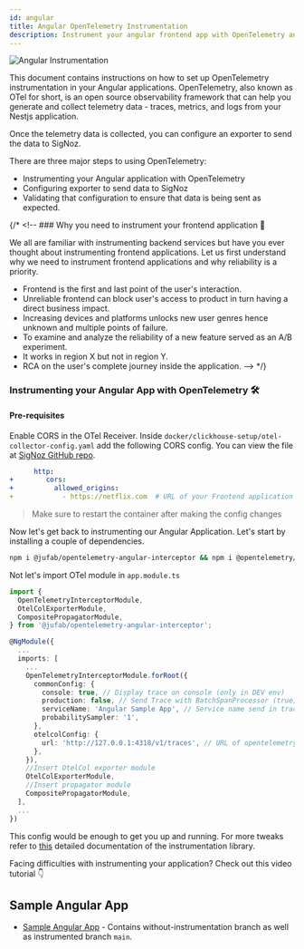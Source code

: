 ```yaml
---
id: angular
title: Angular OpenTelemetry Instrumentation
description: Instrument your angular frontend app with OpenTelemetry and send data to SigNoz
---
```





![Angular Instrumentation](../../static/img/angular-instrumentation.webp)


This document contains instructions on how to set up OpenTelemetry instrumentation in your Angular applications. OpenTelemetry, also known as OTel for short, is an open source observability framework that can help you generate and collect telemetry data - traces, metrics, and logs from your Nestjs application.


Once the telemetry data is collected, you can configure an exporter to send the data to SigNoz.

There are three major steps to using OpenTelemetry:

- Instrumenting your Angular application with OpenTelemetry
- Configuring exporter to send data to SigNoz
- Validating that configuration to ensure that data is being sent as expected.

{/* <!-- ### Why you need to instrument your frontend application 🤔

We all are familiar with instrumenting backend services but have you ever thought about instrumenting frontend applications. Let us first understand why we need to instrument frontend applications and why reliability is a priority.

- Frontend is the first and last point of the user's interaction.
- Unreliable frontend can block user's access to product in turn having a direct business impact.
- Increasing devices and platforms unlocks new user genres hence unknown and multiple points of failure.
- To examine and analyze the reliability of a new feature served as an A/B experiment.
- It works in region X but not in region Y.
- RCA on the user's complete journey inside the application. --> */}

### Instrumenting your Angular App with OpenTelemetry 🛠

#### Pre-requisites

Enable CORS in the OTel Receiver. Inside `docker/clickhouse-setup/otel-collector-config.yaml` add the following CORS config. You can view the file at [SigNoz GitHub repo](https://github.com/SigNoz/signoz/blob/develop/deploy/docker/clickhouse-setup/otel-collector-config.yaml).

```yml
      http:
+        cors:
+          allowed_origins:
+            - https://netflix.com  # URL of your Frontend application
```

> Make sure to restart the container after making the config changes

Now let's get back to instrumenting our Angular Application. Let's start by installing a couple of dependencies.

```sh
npm i @jufab/opentelemetry-angular-interceptor && npm i @opentelemetry/api @opentelemetry/sdk-trace-web @opentelemetry/sdk-trace-base @opentelemetry/core @opentelemetry/semantic-conventions @opentelemetry/resources @opentelemetry/exporter-trace-otlp-http @opentelemetry/exporter-zipkin @opentelemetry/propagator-b3 @opentelemetry/propagator-jaeger @opentelemetry/context-zone-peer-dep @opentelemetry/instrumentation @opentelemetry/instrumentation-document-load @opentelemetry/instrumentation-fetch @opentelemetry/instrumentation-xml-http-request @opentelemetry/propagator-aws-xray --save-dev
```

Not let's import OTel module in `app.module.ts`

```ts
import {
  OpenTelemetryInterceptorModule,
  OtelColExporterModule,
  CompositePropagatorModule,
} from '@jufab/opentelemetry-angular-interceptor';

@NgModule({
  ...
  imports: [
    ...
    OpenTelemetryInterceptorModule.forRoot({
      commonConfig: {
        console: true, // Display trace on console (only in DEV env)
        production: false, // Send Trace with BatchSpanProcessor (true) or SimpleSpanProcessor (false)
        serviceName: 'Angular Sample App', // Service name send in trace
        probabilitySampler: '1',
      },
      otelcolConfig: {
        url: 'http://127.0.0.1:4318/v1/traces', // URL of opentelemetry collector
      },
    }),
    //Insert OtelCol exporter module
    OtelColExporterModule,
    //Insert propagator module
    CompositePropagatorModule,
  ],
  ...
})
```

This config would be enough to get you up and running. For more tweaks refer to [this](https://github.com/jufab/opentelemetry-angular-interceptor#readme) detailed documentation of the instrumentation library.



Facing difficulties with instrumenting your application? Check out this video tutorial 👇

<YouTube id="g-I-v1FtMoM" mute={false} />

## Sample Angular App
- [Sample Angular App](https://github.com/SigNoz/sample-angular-app/) - Contains without-instrumentation branch as well as instrumented branch `main`.


<InstrumentationFAQ />